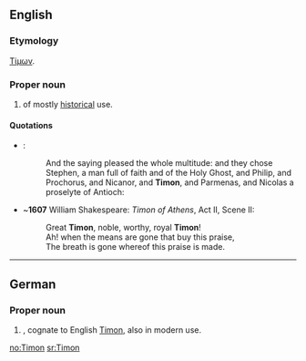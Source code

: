 ==English==

===Etymology===
{{etyl|grc}} [[Τίμων]].

===Proper noun===
{{en-proper-noun}}

# {{given name|male||}} of mostly [[historical]] use.

====Quotations====
* {{RQ:Authorized Version|Acts|6|5}}:
*: And the saying pleased the whole multitude: and they chose Stephen, a man full of faith and of the Holy Ghost, and Philip, and Prochorus, and Nicanor, and '''Timon''', and Parmenas, and Nicolas a proselyte of Antioch:
* ~'''1607''' William Shakespeare: ''Timon of Athens'', Act II, Scene II:
*: Great '''Timon''', noble, worthy, royal '''Timon'''!
*: Ah! when the means are gone that buy this praise,
*: The breath is gone whereof this praise is made.

----

==German==

===Proper noun===
{{infl|de|proper noun}}

# {{given name|male|lang=de}}, cognate to English [[#English|Timon]], also in modern use.

[[no:Timon]]
[[sr:Timon]]